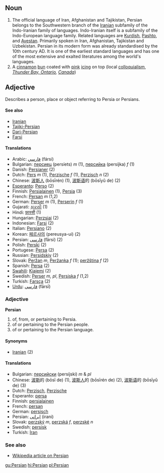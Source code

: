 ==Noun==
#The official language of Iran, Afghanistan and Tajikistan, Persian belongs to the Southwestern branch of the [[Iranian]] subfamily of the Indo-Iranian family of languages. Indo-Iranian itself is a subfamily of the Indo-European language family. Related languages are [[Kurdish]], [[Pashto]], and [[Avestan]]. Primarily spoken in Iran, Afghanistan, Tajikistan and Uzbekistan. Persian in its modern form was already standardised by the 10th century AD. It is one of the earliest standard languages and has one of the most extensive and exalted literatures among the world's languages.
#A [[cinnamon]] [[bun]] coated with [[pink]] [[icing]] on top (local [[colloquialism]], ''[http://en.wikipedia.org/wiki/Thunder_Bay%2C_Ontario Thunder Bay, Ontario], [[Canada]]'')

==Adjective==
Describes a person, place or object referring to Persia or Persians.

====See also====
*[[Iranian]] 
*[[Tajiki-Persian]]
*[[Dari-Persian]]
*[[Farsi]]

====Translations====

*Arabic: [[فارسي]] (fársi)
*Bulgarian: [[персиец]] (persíets) ''m'' (1), [[персийка]] (persíjka) ''f'' (1)
*Danish: [[Persianer]] (2)
*Dutch: [[Pers]] ''m'' (1), [[Perzische]] ''f'' (1), [[Perzisch]] ''n'' (2)
*Chinese: [[波斯人]] (bōsīrén) (1), [[波斯语]]的 (bōsīyǔ de) (2)
*[[Esperanto]]: [[Perso]] (2)
*Finnish: [[Persialainen]] (1), [[Persia]] (3)
*French: [[Persan]] ''m'' (1,2)
*German: [[Perser]] ''m'' (1), [[Perserin]] ''f'' (1)
*Gujarati: [[ફારસી]] (1)
*Hindi: [[फ़ारसी]] (1)
*Hungarian: [[Perzsiai]] (2)
*Indonesian: [[Farsi]] (2)
*Italian: [[Persiano]] (2)
*Korean: [[페르샤의]] (pereusya-ui) (2)
*Persian: [[فارسی]] (fārsi) (2)
*Polish: [[Perski]] (2)
*Portugese: [[Persa]] (2)
*Russian: [[Persidskiy]] (2)
*Slovak: [[Peržan#Slovak|Peržan]] ''m'', [[Peržanka]] ''f'' (1); [[peržština]] ''f'' (2)
*Spanish: [[Persa]] (2)
*[[Swahili]]: [[Kiajemi]] (2)
*Swedish: [[Perser]] ''m, pl'', [[Persiska]] ''f'' (1,2)
*Turkish: [[Farsça]] (2)
*[[Urdu]]: [[فارسي]] (fārsī)

===Adjective===
'''Persian'''

# of, from, or pertaining to Persia.
# of or pertaining to the Persian people.
# of or pertaining to the Persian language.

====Synonyms====
*[[Iranian]] (2)

====Translations====
*Bulgarian: [[персийски]] (persíjski) ''m'' & ''pl''
*Chinese: [[波斯]]的 (bōsī de) (1), [[波斯人]]的 (bōsīrén de) (2), [[波斯语]]的 (bōsīyǔ de) (3)
*Dutch: [[Perzisch]], [[Perzische]]
*Esperanto: [[persa]]
*Finnish: [[persialainen]]
*French: [[persan]]
*German: [[persisch]]
*Persian: [[ایرانی]] (irani)
*Slovak: [[perzský]] ''m'', [[perzská]] ''f'', [[perzské]] ''n''
*Swedish: [[persisk]]
*Turkish: [[İran]]

===See also===
*[[w:Persian|Wikipedia article on Persian]]

[[gu:Persian]]
[[hi:Persian]]
[[pl:Persian]]